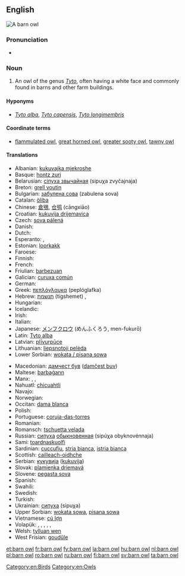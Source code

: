 ==English==
[[Image:Schleiereule fws.jpg|thumb|A barn owl]]
{{wikipedia}}
{{wikispecies|Tyto}}
===Pronunciation===
* {{IPA|/ˈbɑɽn ɑʊl/}}

===Noun===
{{en-noun|head=[[barn]] [[owl]]}}

# An owl of the genus ''[[Tyto]]'', often having a white face and commonly found in barns and other farm buildings.

====Hyponyms====
* {{sense|owl living in farm buildings}} ''[[Tyto alba]]'', ''[[Tyto capensis]]'', ''[[Tyto longimembris]]''

====Coordinate terms====
* {{sense|owl living in farm buildings}} [[flammulated owl]], [[great horned owl]], [[greater sooty owl]], [[tawny owl]]

====Translations====
{{trans-top|An owl of the genus ''Tyto''}}
* Albanian: [[kukuvajka mjekroshe]]
* Basque: [[hontz zuri]]
* Belarusian: [[сіпуха звычайная]] (sipuχa zvyčajnaja) {{f}}
* Breton: [[grell voutin]]
* Bulgarian: [[забулена сова]] (zabulena sova) {{f}}
* Catalan: [[òliba]]
* Chinese: [[倉鴞]], [[仓鸮]] (cāngxiāo)
* Croatian: [[kukuvija drijemavica]]
* Czech: [[sova pálená]] {{f}}
* Danish: {{t-|da|slørugle}}
* Dutch: {{t+|nl|kerkuil|m}}
* Esperanto: {{t-|eo|turstrigo}}, {{t-|eo|blanka strigo}}
* Estonian: [[loorkakk]]
* Faroese: {{t-|fo|hjartaugla}}
* Finnish: {{t+|fi|tornipöllö}}
* French: {{t+|fr|chouette effraie|f}}
* Friulian: [[barbezuan]]
* Galician: [[curuxa común]]
* German: {{t+|de|Schleiereule|f}}
* Greek: [[πεπλόγλαυκα]] (peplóglafka) {{f}}
* Hebrew: [[תנשמת]] (tigshemet) {{f}}, {{t+|he|תנשמת|tr=tinshemet|sc=Hebr}}
* Hungarian: {{t+|hu|gyöngybagoly}}
* Icelandic: {{t-|is|turnugla}}
* Irish: {{t-|ga|scréachóg reilige}}
* Italian: {{t+|it|barbagianni}}
* Japanese: [[メンフクロウ]] (めんふくろう, men-fukurō)<!-- [[面梟]] not sure about kanji - kana is the usual way to write it -->
* Latin: [[Tyto alba]] '' ''
* Latvian: [[plīvurpūce]]
* Lithuanian: [[liepsnotoji pelėda]]
* Lower Sorbian: [[wokata / pisana sowa]]
{{trans-mid}}
* Macedonian: [[дамчест був]] ([[damčest buv]])
* Maltese: [[barbaġann]]
* Manx: {{t-|gv|hullad soailt|f}}, {{t-|gv|hullad vane|f}}, {{t-|gv|caillagh oie|f}}
* Nahuatl: [[chicuahtli]]
* Navajo: {{tø|nv|biniiʼłigaii}}
* Norwegian: {{t-|no|tårnugle}}
* Occitan: [[dama blanca]]
* Polish: {{t-|pl|płomykówka}}
* Portuguese: [[coruja-das-torres]] {{f}}
* Romanian: {{t+|ro|strigă}}
* Romansch: [[tschuetta velada]]
* Russian: [[сипуха]] [[обыкновенный|обыкновенная]] (sipúχa obyknovénnaja) {{f}}
* Sami: [[toardnaskuolfi]]
* Sardinian: [[cuccufiu]], [[stria bianca]], [[istria bianca]]
* Scottish: [[cailleach-oidhche]]
* Serbian: [[кукувиjа]] ([[kukuvija]])
* Slovak: [[plamienka driemavá]]
* Slovene: [[pegasta sova]]
* Spanish: {{t+|es|lechuza|f}}
* Swahili: {{t+|sw|bundi}}
* Swedish: {{t+|sv|tornuggla}}
* Turkish: {{t+|tr|peçeli baykuş}}
* Ukrainian: [[сипуха]] (sipuχa) {{f}}
* Upper Sorbian: [[wokata sowa]], [[pisana sowa]]
* Vietnamese: [[cú lợn]]
* Volapük: {{qualifier|♂♀}} {{t-|vo|glügastrig}}, {{qualifier|♂}} {{t-|vo|glügahistrig}}, {{qualifier|♀}} {{t-|vo|glügajistrig}}, {{qualifier|♂♀}} {{t-|vo|glügastrigül}}, {{qualifier|♂}} {{t-|vo|glügahistrigül}}, {{qualifier|♀}} {{t-|vo|glügajistrigül}}
* Welsh: [[tylluan wen]]
* West Frisian: [[goudûle]]
{{trans-bottom}}

[[Category:en:Birds]]
[[Category:en:Owls]]

[[et:barn owl]]
[[fr:barn owl]]
[[fy:barn owl]]
[[la:barn owl]]
[[hu:barn owl]]
[[nl:barn owl]]
[[pl:barn owl]]
[[ro:barn owl]]
[[ru:barn owl]]
[[fi:barn owl]]
[[sv:barn owl]]
[[ta:barn owl]]